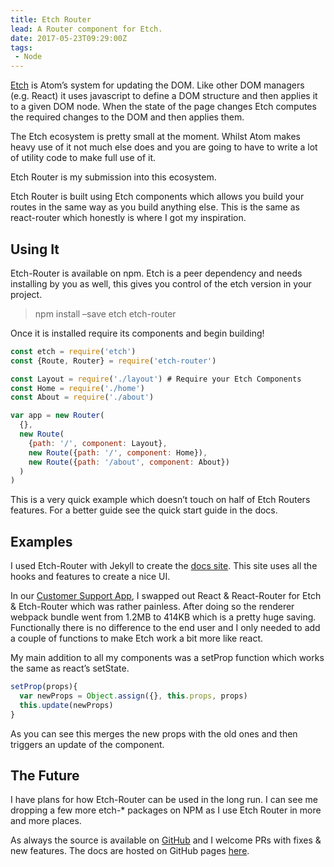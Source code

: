 ```yaml
---
title: Etch Router
lead: A Router component for Etch.
date: 2017-05-23T09:29:00Z
tags:
 - Node
---
```

[Etch](https://github.com/atom/etch) is Atom’s system for updating the DOM. Like other DOM managers (e.g. React) it uses javascript to define a DOM structure and then applies it to a given DOM node. When the state of the page changes Etch computes the required changes to the DOM and then applies them.

The Etch ecosystem is pretty small at the moment. Whilst Atom makes heavy use of it not much else does and you are going to have to write a lot of utility code to make full use of it.

Etch Router is my submission into this ecosystem.

Etch Router is built using Etch components which allows you build your routes in the same way as you build anything else. This is the same as react-router which honestly is where I got my inspiration.

## Using It

Etch-Router is available on npm. Etch is a peer dependency and needs installing by you as well, this gives you control of the etch version in your project.

  > npm install –save etch etch-router

Once it is installed require its components and begin building!

```js
const etch = require('etch')
const {Route, Router} = require('etch-router')

const Layout = require('./layout') # Require your Etch Components
const Home = require('./home')
const About = require('./about')

var app = new Router(
  {},
  new Route(
    {path: '/', component: Layout},
    new Route({path: '/', component: Home}),
    new Route({path: '/about', component: About})
  )
)
```

This is a very quick example which doesn’t touch on half of Etch Routers features. For a better guide see the quick start guide in the docs.

## Examples

I used Etch-Router with Jekyll to create the [docs site](http://etch-router.arcath.net). This site uses all the hooks and features to create a nice UI.

In our [Customer Support App](/2016/11/electron-app-customer-support/), I swapped out React & React-Router for Etch & Etch-Router which was rather painless. After doing so the renderer webpack bundle went from 1.2MB to 414KB which is a pretty huge saving. Functionally there is no difference to the end user and I only needed to add a couple of functions to make Etch work a bit more like react.

My main addition to all my components was a setProp function which works the same as react’s setState.

```js
setProp(props){
  var newProps = Object.assign({}, this.props, props)
  this.update(newProps)
}
```

As you can see this merges the new props with the old ones and then triggers an update of the component.

## The Future

I have plans for how Etch-Router can be used in the long run. I can see me dropping a few more etch-* packages on NPM as I use Etch Router in more and more places.

As always the source is available on [GitHub](https://github.com/Arcath/etch-router) and I welcome PRs with fixes & new features. The docs are hosted on GitHub pages [here](http://etch-router.arcath.net/).
